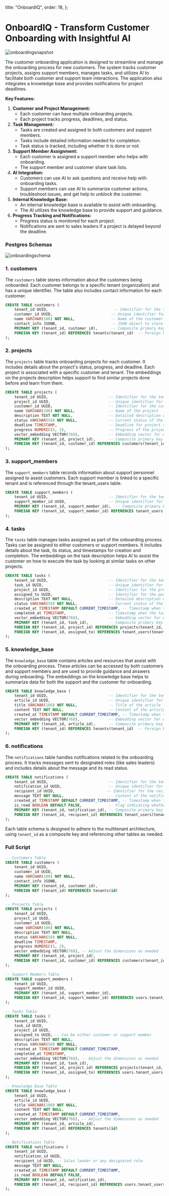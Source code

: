 
  title: "OnboardIQ",
  order: 18,
};

# OnboardIQ - Transform Customer Onboarding with Insightful AI

![onboardingsnapshot](/images/onboardingsnapshot.png)

The customer onboarding application is designed to streamline and manage the onboarding process for new customers. The system tracks customer projects, assigns support members, manages tasks, and utilizes AI to facilitate both customer and support team interactions. The application also integrates a knowledge base and provides notifications for project deadlines.

**Key Features:**

1. **Customer and Project Management:**
   - Each customer can have multiple onboarding projects.
   - Each project tracks progress, deadlines, and status.
2. **Task Management:**
   - Tasks are created and assigned to both customers and support members.
   - Tasks include detailed information needed for completion.
   - Task status is tracked, including whether it is done or not.
3. **Support Member Assignment:**
   - Each customer is assigned a support member who helps with onboarding.
   - The support member and customer share task lists.
4. **AI Integration:**
   - Customers can use AI to ask questions and receive help with onboarding tasks.
   - Support members can use AI to summarize customer actions, troubleshoot issues, and get help to unblock the customer.
5. **Internal Knowledge Base:**
   - An internal knowledge base is available to assist with onboarding.
   - The AI utilizes the knowledge base to provide support and guidance.
6. **Progress Tracking and Notifications:**
   - Progress status is monitored for each project.
   - Notifications are sent to sales leaders if a project is delayed beyond the deadline.

### Postgres Schemas

![onboardingschema](/images/onboardingschema.png)

### **1. customers**

The `customers` table stores information about the customers being onboarded. Each customer belongs to a specific tenant (organization) and has a unique identifier. The table also includes contact information for each customer.

```sql
CREATE TABLE customers (
    tenant_id UUID,                             -- Identifier for the tenant (organization) to which the customer belongs
    customer_id UUID,                          -- Unique identifier for the customer
    name VARCHAR(100) NOT NULL,                -- Name of the customer
    contact_info JSONB,                        -- JSON object to store various contact details like email, phone number, etc.
    PRIMARY KEY (tenant_id, customer_id),      -- Composite primary key combining tenant_id and customer_id
    FOREIGN KEY (tenant_id) REFERENCES tenants(tenant_id)  -- Foreign key reference to the tenants table
);
```

### **2. projects**

The `projects` table tracks onboarding projects for each customer. It includes details about the project's status, progress, and deadline. Each project is associated with a specific customer and tenant. The embeddings on the projects description helps support to find similar projects done before and learn from them.

```sql
CREATE TABLE projects (
    tenant_id UUID,                           -- Identifier for the tenant (organization) to which the project belongs
    project_id UUID,                          -- Unique identifier for the project
    customer_id UUID,                         -- Identifier for the customer associated with the project
    name VARCHAR(100) NOT NULL,               -- Name of the project
    description TEXT NOT NULL,                -- Detailed description of the project
    status VARCHAR(50) NOT NULL,              -- Current status of the project (e.g., In Progress, Completed)
    deadline TIMESTAMP,                       -- Deadline for project completion
    progress NUMERIC(5, 2),                   -- Progress of the project as a percentage (0 to 100)
    vector_embedding VECTOR(768),             -- Embedding vector for AI-related operations (e.g., summarization)
    PRIMARY KEY (tenant_id, project_id),      -- Composite primary key combining tenant_id and project_id
    FOREIGN KEY (tenant_id, customer_id) REFERENCES customers(tenant_id, customer_id)  -- Foreign key reference to the customers table
);
```

### **3. support_members**

The `support_members` table records information about support personnel assigned to assist customers. Each support member is linked to a specific tenant and is referenced through the tenant_users table.

```sql
CREATE TABLE support_members (
    tenant_id UUID,                           -- Identifier for the tenant (organization) to which the support member belongs
    support_member_id UUID,                   -- Unique identifier for the support member
    PRIMARY KEY (tenant_id, support_member_id),  -- Composite primary key combining tenant_id and support_member_id
    FOREIGN KEY (tenant_id, support_member_id) REFERENCES tenant_users(tenant_id, user_id)  -- Foreign key reference to the tenant_users table
);
```

### **4. tasks**

The `tasks` table manages tasks assigned as part of the onboarding process. Tasks can be assigned to either customers or support members. It includes details about the task, its status, and timestamps for creation and completion. The embeddings on the task description helps AI to assist the customer on how to execute the task by looking at similar tasks on other projects.

```sql
CREATE TABLE tasks (
    tenant_id UUID,                           -- Identifier for the tenant (organization) to which the task belongs
    task_id UUID,                             -- Unique identifier for the task
    project_id UUID,                          -- Identifier for the project associated with the task
    assigned_to UUID,                         -- Identifier for the person assigned the task (customer or support member)
    description TEXT NOT NULL,                -- Detailed description of the task
    status VARCHAR(50) NOT NULL,              -- Current status of the task (e.g., Not Started, In Progress, Completed)
    created_at TIMESTAMP DEFAULT CURRENT_TIMESTAMP, -- Timestamp when the task was created
    completed_at TIMESTAMP,                   -- Timestamp when the task was completed
    vector_embedding VECTOR(768),             -- Embedding vector for AI-related operations (e.g., task analysis)
    PRIMARY KEY (tenant_id, task_id),         -- Composite primary key combining tenant_id and task_id
    FOREIGN KEY (tenant_id, project_id) REFERENCES projects(tenant_id, project_id),  -- Foreign key reference to the projects table
    FOREIGN KEY (tenant_id, assigned_to) REFERENCES tenant_users(tenant_id, user_id)  -- Foreign key reference to the tenant_users table
);
```

### **5. knowledge_base**

The `knowledge_base` table contains articles and resources that assist with the onboarding process. These articles can be accessed by both customers and support members and are used to provide guidance and answers during onboarding. The embeddings on the knowledge base helps to summarize data for both the support and the customer for onboarding.

```sql
CREATE TABLE knowledge_base (
    tenant_id UUID,                           -- Identifier for the tenant (organization) to which the knowledge base belongs
    article_id UUID,                          -- Unique identifier for the article
    title VARCHAR(100) NOT NULL,              -- Title of the article
    content TEXT NOT NULL,                    -- Content of the article
    created_at TIMESTAMP DEFAULT CURRENT_TIMESTAMP, -- Timestamp when the article was created
    vector_embedding VECTOR(768),             -- Embedding vector for AI-related operations (e.g., content analysis)
    PRIMARY KEY (tenant_id, article_id),      -- Composite primary key combining tenant_id and article_id
    FOREIGN KEY (tenant_id) REFERENCES tenants(tenant_id)  -- Foreign key reference to the tenants table
);
```

### **6. notifications**

The `notifications` table handles notifications related to the onboarding process. It tracks messages sent to designated roles (like sales leaders) and includes details about the message and its read status.

```sql
CREATE TABLE notifications (
    tenant_id UUID,                           -- Identifier for the tenant (organization) to which the notification belongs
    notification_id UUID,                     -- Unique identifier for the notification
    recipient_id UUID,                       -- Identifier for the recipient of the notification (e.g., sales leader)
    message TEXT NOT NULL,                    -- Content of the notification message
    created_at TIMESTAMP DEFAULT CURRENT_TIMESTAMP, -- Timestamp when the notification was created
    is_read BOOLEAN DEFAULT FALSE,            -- Flag indicating whether the notification has been read
    PRIMARY KEY (tenant_id, notification_id), -- Composite primary key combining tenant_id and notification_id
    FOREIGN KEY (tenant_id, recipient_id) REFERENCES tenant_users(tenant_id, user_id)  -- Foreign key reference to the tenant_users table
);
```

Each table schema is designed to adhere to the multitenant architecture, using `tenant_id` as a composite key and referencing other tables as needed.

### Full Script

```sql
-- Customers Table
CREATE TABLE customers (
    tenant_id UUID,
    customer_id UUID,
    name VARCHAR(100) NOT NULL,
    contact_info JSONB,
    PRIMARY KEY (tenant_id, customer_id),
    FOREIGN KEY (tenant_id) REFERENCES tenants(id)
);

-- Projects Table
CREATE TABLE projects (
    tenant_id UUID,
    project_id UUID,
    customer_id UUID,
    name VARCHAR(100) NOT NULL,
    description TEXT NOT NULL,
    status VARCHAR(50) NOT NULL,
    deadline TIMESTAMP,
    progress NUMERIC(5, 2),
    vector_embedding VECTOR(768), -- Adjust the dimensions as needed
    PRIMARY KEY (tenant_id, project_id),
    FOREIGN KEY (tenant_id, customer_id) REFERENCES customers(tenant_id, customer_id)
);

-- Support Members Table
CREATE TABLE support_members (
    tenant_id UUID,
    support_member_id UUID,
    PRIMARY KEY (tenant_id, support_member_id),
    FOREIGN KEY (tenant_id, support_member_id) REFERENCES users.tenant_users(tenant_id, user_id)
);

-- Tasks Table
CREATE TABLE tasks (
    tenant_id UUID,
    task_id UUID,
    project_id UUID,
    assigned_to UUID, -- Can be either customer or support member
    description TEXT NOT NULL,
    status VARCHAR(50) NOT NULL,
    created_at TIMESTAMP DEFAULT CURRENT_TIMESTAMP,
    completed_at TIMESTAMP,
    vector_embedding VECTOR(768), -- Adjust the dimensions as needed
    PRIMARY KEY (tenant_id, task_id),
    FOREIGN KEY (tenant_id, project_id) REFERENCES projects(tenant_id, project_id),
    FOREIGN KEY (tenant_id, assigned_to) REFERENCES users.tenant_users(tenant_id, user_id)
);

-- Knowledge Base Table
CREATE TABLE knowledge_base (
    tenant_id UUID,
    article_id UUID,
    title VARCHAR(100) NOT NULL,
    content TEXT NOT NULL,
    created_at TIMESTAMP DEFAULT CURRENT_TIMESTAMP,
    vector_embedding VECTOR(768), -- Adjust the dimensions as needed
    PRIMARY KEY (tenant_id, article_id),
    FOREIGN KEY (tenant_id) REFERENCES tenants(id)
);

-- Notifications Table
CREATE TABLE notifications (
    tenant_id UUID,
    notification_id UUID,
    recipient_id UUID, -- Sales leader or any designated role
    message TEXT NOT NULL,
    created_at TIMESTAMP DEFAULT CURRENT_TIMESTAMP,
    is_read BOOLEAN DEFAULT FALSE,
    PRIMARY KEY (tenant_id, notification_id),
    FOREIGN KEY (tenant_id, recipient_id) REFERENCES users.tenant_users(tenant_id, user_id)
);

```
